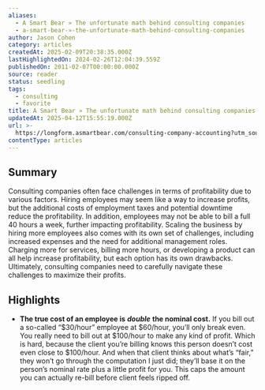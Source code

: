 ```yaml
---
aliases:
  - A Smart Bear » The unfortunate math behind consulting companies
  - a-smart-bear-»-the-unfortunate-math-behind-consulting-companies
author: Jason Cohen
category: articles
createdAt: 2025-02-09T20:38:35.000Z
lastHighlightedOn: 2024-02-26T12:04:39.559Z
publishedOn: 2011-02-07T00:00:00.000Z
source: reader
status: seedling
tags:
  - consulting
  - favorite
title: A Smart Bear » The unfortunate math behind consulting companies
updatedAt: 2025-04-12T15:55:19.000Z
url: >-
  https://longform.asmartbear.com/consulting-company-accounting?utm_source=convertkit&utm_medium=email&utm_campaign=asmartbear_newsletter
contentType: articles
---
```

## Summary

Consulting companies often face challenges in terms of profitability due to various factors. Hiring employees may seem like a way to increase profits, but the additional costs of employment taxes and potential downtime reduce the profitability. In addition, employees may not be able to bill a full 40 hours a week, further impacting profitability. Scaling the business by hiring more employees also comes with its own set of challenges, including increased expenses and the need for additional management roles. Charging more for services, billing more hours, or developing a product can all help increase profitability, but each option has its own drawbacks. Ultimately, consulting companies need to carefully navigate these challenges to maximize their profits.

## Highlights

- **The true cost of an employee is** _**double**_ **the nominal cost.** If you bill out a so-called “$30/hour” employee at $60/hour, you’ll only break even. You really need to bill out at $100/hour to make any kind of profit.
  Which is hard, because the client you’re billing knows this person doesn’t cost even close to $100/hour. And when that client thinks about what’s “fair,” they won’t go through the computation I just did; they’ll base it on the person’s nominal rate plus a little profit for you. This caps the amount you can actually re-bill before client feels ripped off.
